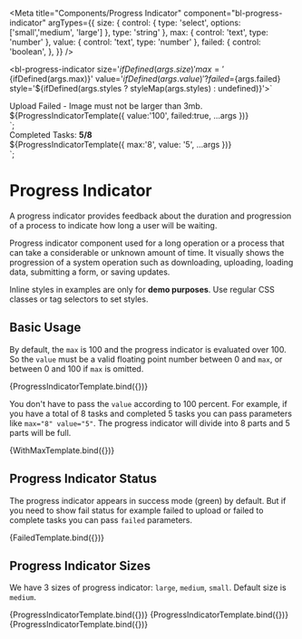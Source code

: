 
<Meta
  title="Components/Progress Indicator"
  component="bl-progress-indicator"
  argTypes={{
    size: {
      control: {
        type: 'select',
        options: ['small','medium', 'large']
      },
      type: 'string'
    },
    max: {
      control: 'text',
      type: 'number'
    },
    value: {
      control: 'text',
      type: 'number'
    },
    failed: {
      control: 'boolean',
    },
  }}
/>

<bl-progress-indicator
    size='${ifDefined(args.size)}'
    max='${ifDefined(args.max)}'
    value='${ifDefined(args.value)}'
    ?failed=${args.failed}
    style='${ifDefined(args.styles ? styleMap(args.styles) : undefined)}'></bl-progress-indicator>`

<div>
<p style='color: var(--bl-color-danger); margin: var(--bl-size-3xs); font: var(--bl-font-title-4-regular)'>Upload Failed - Image must not be larger than 3mb.</p>${ProgressIndicatorTemplate({ value:'100', failed:true, ...args })}
</div>`;

<div>
<p style='color: var(--bl-color-content-secondary); margin: var(--bl-size-3xs); font: var(--bl-font-title-4-regular)'> Completed Tasks: <b style='color: var(--bl-color-success)'> 5/8 </b></p>${ProgressIndicatorTemplate({ max:'8', value: '5', ...args })}
</div>`;

# Progress Indicator

A progress indicator provides feedback about the duration and progression of a process to indicate how long a user will be waiting.

Progress indicator component used for a long operation or a process that can take a considerable or unknown amount of time. It visually shows the progression of a system operation such as downloading, uploading, loading data, submitting a form, or saving updates.

<bl-alert variant="warning" icon caption="Note">Inline styles in examples are only for **demo purposes**. Use regular CSS classes or tag selectors to set styles.</bl-alert>

## Basic Usage

By default, the `max` is 100 and the progress indicator is evaluated over 100. So the `value` must be a valid floating point number between 0 and `max`, or between 0 and 100 if `max` is omitted.


<Canvas>
  <Story name="Basic Usage" args={{ value: '50' }}>
    {ProgressIndicatorTemplate.bind({})}
  </Story>
</Canvas>

You don't have to pass the `value` according to 100 percent. For example, if you have a total of 8 tasks and completed 5 tasks you can pass parameters like `max="8" value="5"`. The progress indicator will divide into 8 parts and 5 parts will be full.

<Canvas>
  <Story name="Usage With Max Value">
    {WithMaxTemplate.bind({})}
  </Story>
</Canvas>

## Progress Indicator Status
The progress indicator appears in success mode (green) by default. But if you need to show fail status for example failed to upload or failed to complete tasks you can pass `failed` parameters.

<Canvas>
  <Story name="Progress Indicator Status">
    {FailedTemplate.bind({})}
  </Story>
</Canvas>

## Progress Indicator Sizes

We have 3 sizes of progress indicator: `large`, `medium`, `small`. Default size is `medium`.

<Canvas isColumn>
   <Story name="Progress Indicator Small" args={{ size: 'small', value: '45' }}>
     {ProgressIndicatorTemplate.bind({})}
   </Story>
   <Story name="Progress Indicator Medium" args={{ size: 'medium', value: '45' }}>
     {ProgressIndicatorTemplate.bind({})}
   </Story>
   <Story name="Progress Indicator Large" args={{ size: 'large', value: '45' }}>
     {ProgressIndicatorTemplate.bind({})}
   </Story>
</Canvas>

<ArgsTable of="bl-progress-indicator" />
